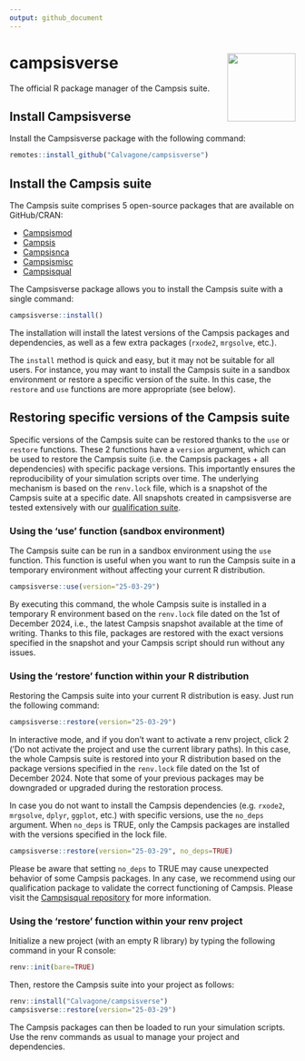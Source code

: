 ```yaml
---
output: github_document
---
```

  
# campsisverse <img src='man/figures/logo.png' align="right" alt="" width="120" />

The official R package manager of the Campsis suite.

## Install Campsisverse

Install the Campsisverse package with the following command:

```r
remotes::install_github("Calvagone/campsisverse")
```

## Install the Campsis suite

The Campsis suite comprises 5 open-source packages that are available on GitHub/CRAN: 

- [Campsismod](https://github.com/Calvagone/campsismod)
- [Campsis](https://github.com/Calvagone/campsis)
- [Campsisnca](https://github.com/Calvagone/campsisnca)
- [Campsismisc](https://github.com/Calvagone/campsismisc)
- [Campsisqual](https://github.com/Calvagone/campsisqual)

The Campsisverse package allows you to install the Campsis suite with a single command:

```r
campsisverse::install()
```

The installation will install the latest versions of the Campsis packages and dependencies, as well as a few extra packages (`rxode2`, `mrgsolve`, etc.).  

The `install` method is quick and easy, but it may not be suitable for all users. For instance, you may want to install the Campsis suite in a sandbox environment or restore a specific version of the suite. In this case, the `restore` and `use` functions are more appropriate (see below).

## Restoring specific versions of the Campsis suite

Specific versions of the Campsis suite can be restored thanks to the `use` or `restore` functions. These 2 functions have a `version` argument, which can be used to restore the Campsis suite (i.e. the Campsis packages + all dependencies) with specific package versions. This importantly ensures the reproducibility of your simulation scripts over time. The underlying mechanism is based on the `renv.lock` file, which is a snapshot of the Campsis suite at a specific date. All snapshots created in campsisverse are tested extensively with our [qualification suite](https://github.com/Calvagone/campsisqual).

### Using the 'use' function (sandbox environment)

The Campsis suite can be run in a sandbox environment using the `use` function. This function is useful when you want to run the Campsis suite in a temporary environment without affecting your current R distribution. 

```r
campsisverse::use(version="25-03-29")
```

By executing this command, the whole Campsis suite is installed in a temporary R environment based on the `renv.lock` file dated on the 1st of December 2024, i.e., the latest Campsis snapshot available at the time of writing. Thanks to this file, packages are restored with the exact versions specified in the snapshot and your Campsis script should run without any issues.

### Using the 'restore' function within your R distribution

Restoring the Campsis suite into your current R distribution is easy. Just run the following command:

```r
campsisverse::restore(version="25-03-29")
```

In interactive mode, and if you don't want to activate a renv project, click 2 ('Do not activate the project and use the current library paths). In this case, the whole Campsis suite is restored into your R distribution based on the package versions specified in the `renv.lock` file dated on the 1st of December 2024. Note that some of your previous packages may be downgraded or upgraded during the restoration process.

In case you do not want to install the Campsis dependencies (e.g. `rxode2`, `mrgsolve`, `dplyr`, `ggplot`, etc.) with specific versions, use the `no_deps` argument. When `no_deps` is TRUE, only the Campsis packages are installed with the versions specified in the lock file.

```r
campsisverse::restore(version="25-03-29", no_deps=TRUE)
```

Please be aware that setting `no_deps` to TRUE may cause unexpected behavior of some Campsis packages. In any case, we recommend using our qualification package to validate the correct functioning of Campsis. Please visit the [Campsisqual repository](https://github.com/Calvagone/campsisqual) for more information.

### Using the 'restore' function within your renv project

Initialize a new project (with an empty R library) by typing the following command in your R console:

```r
renv::init(bare=TRUE)
```

Then, restore the Campsis suite into your project as follows:

```r
renv::install("Calvagone/campsisverse")
campsisverse::restore(version="25-03-29")
```

The Campsis packages can then be loaded to run your simulation scripts. Use the renv commands as usual to manage your project and dependencies.

